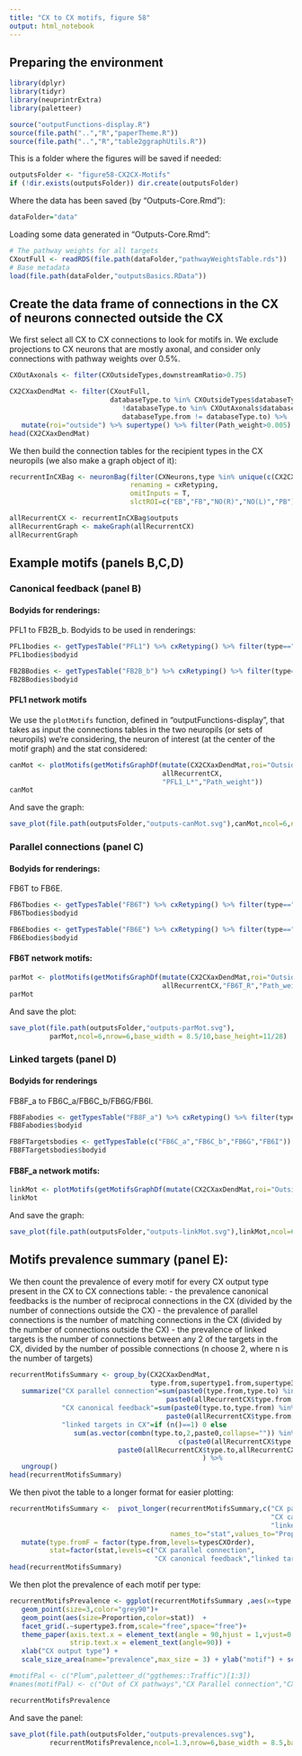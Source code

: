 ```yaml
---
title: "CX to CX motifs, figure 58"
output: html_notebook
---
```


## Preparing the environment
```r
library(dplyr)
library(tidyr)
library(neuprintrExtra)
library(paletteer)
```

```r
source("outputFunctions-display.R")
source(file.path("..","R","paperTheme.R"))
source(file.path("..","R","table2ggraphUtils.R"))
```

This is a folder where the figures will be saved if needed:
```r
outputsFolder <- "figure58-CX2CX-Motifs"
if (!dir.exists(outputsFolder)) dir.create(outputsFolder)
```

Where the data has been saved (by "Outputs-Core.Rmd"):
```r
dataFolder="data"
```

Loading some data generated in "Outputs-Core.Rmd":
```r
# The pathway weights for all targets
CXoutFull <- readRDS(file.path(dataFolder,"pathwayWeightsTable.rds"))
# Base metadata
load(file.path(dataFolder,"outputsBasics.RData"))
```

## Create the data frame of connections in the CX of neurons connected outside the CX
We first select all CX to CX connections to look for motifs in. 
We exclude projections to CX neurons that are mostly axonal, and consider only connections with pathway weights over 0.5%.
```r
CXOutAxonals <- filter(CXOutsideTypes,downstreamRatio>0.75)

CX2CXaxDendMat <- filter(CXoutFull,
                         databaseType.to %in% CXOutsideTypes$databaseType &
                            !databaseType.to %in% CXOutAxonals$databaseType &
                            databaseType.from != databaseType.to) %>%
   mutate(roi="outside") %>% supertype() %>% filter(Path_weight>0.005)
head(CX2CXaxDendMat)
```
We then build the connection tables for the recipient types in the CX neuropils (we also make a graph object of it):
```r
recurrentInCXBag <- neuronBag(filter(CXNeurons,type %in% unique(c(CX2CXaxDendMat$type.from,CX2CXaxDendMat$type.to))),
                              renaming = cxRetyping,
                              omitInputs = T,
                              slctROI=c("EB","FB","NO(R)","NO(L)","PB"))

allRecurrentCX <- recurrentInCXBag$outputs
allRecurrentGraph <- makeGraph(allRecurrentCX)
allRecurrentGraph
```

## Example motifs (panels B,C,D)

### Canonical feedback (panel B)
#### Bodyids for renderings:
PFL1 to FB2B_b. Bodyids to be used in renderings:
```r
PFL1bodies <- getTypesTable("PFL1") %>% cxRetyping() %>% filter(type=="PFL1_L*")
PFL1bodies$bodyid
```

```r
FB2BBodies <- getTypesTable("FB2B_b") %>% cxRetyping() %>% filter(type=="FB2B_b_R")
FB2BBodies$bodyid
```

#### PFL1 network motifs
We use the `plotMotifs` function, defined in "outputFunctions-display", that takes as input the connections tables in the two neuropils (or sets of neuropils) we're considering, the neuron of interest (at the center of the motif graph) and the stat considered:
```r
canMot <- plotMotifs(getMotifsGraphDf(mutate(CX2CXaxDendMat,roi="Outside"),
                                      allRecurrentCX,
                                      "PFL1_L*","Path_weight"))
canMot
```
And save the graph:
```r
save_plot(file.path(outputsFolder,"outputs-canMot.svg"),canMot,ncol=6,nrow=6,base_width = 8.5/10,base_height=11/28)
```

### Parallel connections (panel C)
#### Bodyids for renderings:
FB6T to FB6E. 
```r
FB6Tbodies <- getTypesTable("FB6T") %>% cxRetyping() %>% filter(type=="FB6T_R")
FB6Tbodies$bodyid
```

```r
FB6Ebodies <- getTypesTable("FB6E") %>% cxRetyping() %>% filter(type=="FB6E_R")
FB6Ebodies$bodyid
```

#### FB6T network motifs:
```r
parMot <- plotMotifs(getMotifsGraphDf(mutate(CX2CXaxDendMat,roi="Outside"),
                                      allRecurrentCX,"FB6T_R","Path_weight"))
parMot
```
And save the plot:
```r
save_plot(file.path(outputsFolder,"outputs-parMot.svg"),
          parMot,ncol=6,nrow=6,base_width = 8.5/10,base_height=11/28)
```

### Linked targets (panel D)
#### Bodyids for renderings
FB8F_a to FB6C_a/FB6C_b/FB6G/FB6I. 
```r
FB8Fabodies <- getTypesTable("FB8F_a") %>% cxRetyping() %>% filter(type=="FB8F_a_R")
FB8Fabodies$bodyid
```

```r
FB8FTargetsbodies <- getTypesTable(c("FB6C_a","FB6C_b","FB6G","FB6I")) %>% cxRetyping() %>% filter(grepl("_R",type))
FB8FTargetsbodies$bodyid
```

#### FB8F_a network motifs:
```r
linkMot <- plotMotifs(getMotifsGraphDf(mutate(CX2CXaxDendMat,roi="Outside"),allRecurrentCX,"FB8F_a_R","Path_weight"))
linkMot
```
And save the graph:
```r
save_plot(file.path(outputsFolder,"outputs-linkMot.svg"),linkMot,ncol=6,nrow=6,base_width = 8.5/10,base_height=11/28)
```


## Motifs prevalence summary (panel E):
We then count the prevalence of every motif for every CX output type present in the CX to CX connections table:
- the prevalence canonical feedbacks is the number of reciprocal connections in the CX (divided by the number of connections outside the CX)
- the prevalence of parallel connections is the number of matching connections in the CX (divided by the number of connections outside the CX)
- the prevalence of linked targets is the number of connections between any 2 of the targets in the CX, divided by the number of possible connections (n choose 2, where n is the number of targets)
```r
recurrentMotifsSummary <- group_by(CX2CXaxDendMat,
                                   type.from,supertype1.from,supertype3.from) %>%
   summarize("CX parallel connection"=sum(paste0(type.from,type.to) %in%
                                       paste0(allRecurrentCX$type.from,allRecurrentCX$type.to))/n(),
             "CX canonical feedback"=sum(paste0(type.to,type.from) %in%
                                       paste0(allRecurrentCX$type.from,allRecurrentCX$type.to))/n(),
             "linked targets in CX"=if (n()==1) 0 else
                sum(as.vector(combn(type.to,2,paste0,collapse="")) %in%
                                          c(paste0(allRecurrentCX$type.from,allRecurrentCX$type.to),
                           paste0(allRecurrentCX$type.to,allRecurrentCX$type.from)))/(choose(n(),2))
                                                ) %>%
   ungroup()
head(recurrentMotifsSummary)
```
We then pivot the table to a longer format for easier plotting:
```r
recurrentMotifsSummary <-  pivot_longer(recurrentMotifsSummary,c("CX parallel connection",
                                                                 "CX canonical feedback",
                                                                 "linked targets in CX"),
                                        names_to="stat",values_to="Proportion") %>% 
   mutate(type.fromF = factor(type.from,levels=typesCXOrder),
          stat=factor(stat,levels=c("CX parallel connection",
                                    "CX canonical feedback","linked targets in CX")))
head(recurrentMotifsSummary)
```

We then plot the prevalence of each motif per type:
```r
recurrentMotifsPrevalence <- ggplot(recurrentMotifsSummary ,aes(x=type.fromF,y=stat)) +
   geom_point(size=3,color="grey90")+ 
   geom_point(aes(size=Proportion,color=stat))  +
   facet_grid(.~supertype3.from,scale="free",space="free")+ 
   theme_paper(axis.text.x = element_text(angle = 90,hjust = 1,vjust=0.5),
               strip.text.x = element_text(angle=90)) + 
   xlab("CX output type") + 
   scale_size_area(name="prevalence",max_size = 3) + ylab("motif") + scale_color_paletteer_d(name="motif","ggthemes::Traffic")

#motifPal <- c("Plum",paletteer_d("ggthemes::Traffic")[1:3])
#names(motifPal) <- c("Out of CX pathways","CX Parallel connection","CX Canonical feedback","Linked #targets in CX")

recurrentMotifsPrevalence
```

And save the panel:
```r
save_plot(file.path(outputsFolder,"outputs-prevalences.svg"),
          recurrentMotifsPrevalence,ncol=1.3,nrow=6,base_width = 8.5,base_height=11/28)
```
